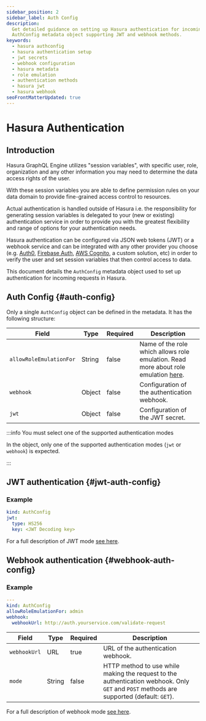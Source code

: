 ```yaml
---
sidebar_position: 2
sidebar_label: Auth Config
description:
  Get detailed guidance on setting up Hasura authentication for incoming requests. Uncover the structure of the
  AuthConfig metadata object supporting JWT and webhook methods.
keywords:
  - hasura authconfig
  - hasura authentication setup
  - jwt secrets
  - webhook configuration
  - hasura metadata
  - role emulation
  - authentication methods
  - hasura jwt
  - hasura webhook
seoFrontMatterUpdated: true
---
```


# Hasura Authentication

## Introduction

Hasura GraphQL Engine utilizes "session variables", with specific user, role, organization and any other information you
may need to determine the data access rights of the user.

With these session variables you are able to define permission rules on your data domain to provide fine-grained access
control to resources.

Actual authentication is handled outside of Hasura i.e. the responsibility for generating session variables is delegated
to your (new or existing) authentication service in order to provide you with the greatest flexibility and range of
options for your authentication needs.

Hasura authentication can be configured via JSON web tokens (JWT) or a webhook service and can be integrated with any
other provider you choose (e.g. [Auth0](https://auth0.com/), [Firebase Auth](https://firebase.google.com/products/auth),
[AWS Cognito](https://aws.amazon.com/cognito/), a custom solution, etc) in order to verify the user and set session
variables that then control access to data.

This document details the `AuthConfig` metadata object used to set up authentication for incoming requests in Hasura.

## Auth Config {#auth-config}

Only a single `AuthConfig` object can be defined in the metadata. It has the following structure:

| Field                   | Type   | Required | Description                                                                                                              |
| ----------------------- | ------ | -------- | ------------------------------------------------------------------------------------------------------------------------ |
| `allowRoleEmulationFor` | String | false    | Name of the role which allows role emulation. Read more about role emulation [here](/authentication/role-emulation.mdx). |
| `webhook`               | Object | false    | Configuration of the authentication webhook.                                                                             |
| `jwt`                   | Object | false    | Configuration of the JWT secret.                                                                                         |

:::info You must select one of the supported authentication modes

In the object, only one of the supported authentication modes (`jwt` or `webhook`) is expected.

:::

## JWT authentication {#jwt-auth-config}

### Example

```yaml
kind: AuthConfig
jwt:
  type: HS256
  key: <JWT Decoding key>
```

For a full description of JWT mode [see here](./jwt.mdx).

## Webhook authentication {#webhook-auth-config}

### Example

```yaml
---
kind: AuthConfig
allowRoleEmulationFor: admin
webhook:
  webhookUrl: http://auth.yourservice.com/validate-request
```

| Field        | Type   | Required | Description                                                                                                                              |
| ------------ | ------ | -------- | ---------------------------------------------------------------------------------------------------------------------------------------- |
| `webhookUrl` | URL    | true     | URL of the authentication webhook.                                                                                                       |
| `mode`       | String | false    | HTTP method to use while making the request to the authentication webhook. Only `GET` and `POST` methods are supported (default: `GET`). |

For a full description of webhook mode [see here](./webhook.mdx).

